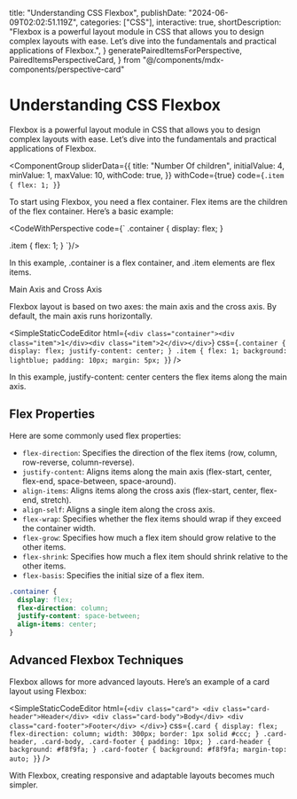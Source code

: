   title: "Understanding CSS Flexbox",
  publishDate: "2024-06-09T02:02:51.119Z",
  categories: ["CSS"],
  interactive: true,
  shortDescription:
    "Flexbox is a powerful layout module in CSS that allows you to design complex layouts with ease. Let’s dive into the fundamentals and practical applications of Flexbox.",
}
  generatePairedItemsForPerspective,
  PairedItemsPerspectiveCard,
} from "@/components/mdx-components/perspective-card"


# Understanding CSS Flexbox

Flexbox is a powerful layout module in CSS that allows you to design complex layouts with ease. Let’s dive into the fundamentals and practical applications of Flexbox.

<ComponentGroup
  sliderData={{
    title: "Number Of children",
    initialValue: 4,
    minValue: 1,
    maxValue: 10,
    withCode: true,
  }}
  withCode={true}
  code={`.item {
flex: 1;
}`}
>
  <PairedItemsPerspectiveCard />
</ComponentGroup>

To start using Flexbox, you need a flex container. Flex items are the children of the flex container. Here’s a basic example:

<CodeWithPerspective code={`
.container {
  display: flex;
}

.item {
flex: 1;
}
`}/>

In this example, .container is a flex container, and .item elements are flex items.

Main Axis and Cross Axis

Flexbox layout is based on two axes: the main axis and the cross axis. By default, the main axis runs horizontally.

<SimpleStaticCodeEditor
  html={`<div class="container"><div class="item">1</div><div class="item">2</div></div>`}
  css={`
    .container {
      display: flex;
      justify-content: center;
    }
    .item {
      flex: 1;
      background: lightblue;
      padding: 10px;
      margin: 5px;
    }
  `}
/>

In this example, justify-content: center centers the flex items along the main axis.

## Flex Properties

Here are some commonly used flex properties:

- `flex-direction`: Specifies the direction of the flex items (row, column, row-reverse, column-reverse).
- `justify-content`: Aligns items along the main axis (flex-start, center, flex-end, space-between, space-around).
- `align-items`: Aligns items along the cross axis (flex-start, center, flex-end, stretch).
- `align-self`: Aligns a single item along the cross axis.
- `flex-wrap`: Specifies whether the flex items should wrap if they exceed the container width.
- `flex-grow`: Specifies how much a flex item should grow relative to the other items.
- `flex-shrink`: Specifies how much a flex item should shrink relative to the other items.
- `flex-basis`: Specifies the initial size of a flex item.

```css
.container {
  display: flex;
  flex-direction: column;
  justify-content: space-between;
  align-items: center;
}
```

## Advanced Flexbox Techniques

Flexbox allows for more advanced layouts. Here’s an example of a card layout using Flexbox:

<SimpleStaticCodeEditor
  html={`
    <div class="card">
      <div class="card-header">Header</div>
      <div class="card-body">Body</div>
      <div class="card-footer">Footer</div>
    </div>
  `}
  css={`
    .card {
      display: flex;
      flex-direction: column;
      width: 300px;
      border: 1px solid #ccc;
    }
    .card-header,
    .card-body,
    .card-footer {
      padding: 10px;
    }
    .card-header {
      background: #f8f9fa;
    }
    .card-footer {
      background: #f8f9fa;
      margin-top: auto;
    }
  `}
/>

With Flexbox, creating responsive and adaptable layouts becomes much simpler.
